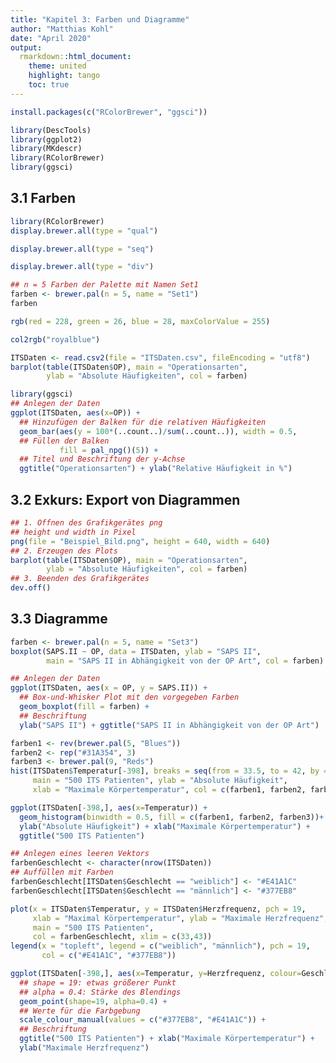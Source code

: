 ```yaml
---
title: "Kapitel 3: Farben und Diagramme"
author: "Matthias Kohl"
date: "April 2020"
output:
  rmarkdown::html_document:
    theme: united
    highlight: tango
    toc: true
---
```


```r
install.packages(c("RColorBrewer", "ggsci"))
```


```r
library(DescTools)
library(ggplot2)
library(MKdescr)
library(RColorBrewer)
library(ggsci)
```


## 3.1 Farben

```r
library(RColorBrewer)
display.brewer.all(type = "qual")
```


```r
display.brewer.all(type = "seq")
```
 
 
```r
display.brewer.all(type = "div")
```


```r
## n = 5 Farben der Palette mit Namen Set1
farben <- brewer.pal(n = 5, name = "Set1")
farben
```


```r
rgb(red = 228, green = 26, blue = 28, maxColorValue = 255)
```


```r
col2rgb("royalblue")
```


```r
ITSDaten <- read.csv2(file = "ITSDaten.csv", fileEncoding = "utf8")
barplot(table(ITSDaten$OP), main = "Operationsarten",
        ylab = "Absolute Häufigkeiten", col = farben)
```


```r
library(ggsci)
## Anlegen der Daten
ggplot(ITSDaten, aes(x=OP)) +
  ## Hinzufügen der Balken für die relativen Häufigkeiten
  geom_bar(aes(y = 100*(..count..)/sum(..count..)), width = 0.5, 
  ## Füllen der Balken
           fill = pal_npg()(5)) +
  ## Titel und Beschriftung der y-Achse
  ggtitle("Operationsarten") + ylab("Relative Häufigkeit in %")
```


## 3.2 Exkurs: Export von Diagrammen

```r
## 1. Öffnen des Grafikgerätes png
## height und width in Pixel
png(file = "Beispiel_Bild.png", height = 640, width = 640)
## 2. Erzeugen des Plots
barplot(table(ITSDaten$OP), main = "Operationsarten",
        ylab = "Absolute Häufigkeiten", col = farben)
## 3. Beenden des Grafikgerätes
dev.off()
```


## 3.3 Diagramme

```r
farben <- brewer.pal(n = 5, name = "Set3")
boxplot(SAPS.II ~ OP, data = ITSDaten, ylab = "SAPS II",
        main = "SAPS II in Abhängigkeit von der OP Art", col = farben)
```


```r
## Anlegen der Daten
ggplot(ITSDaten, aes(x = OP, y = SAPS.II)) +
  ## Box-und-Whisker Plot mit den vorgegeben Farben
  geom_boxplot(fill = farben) +
  ## Beschriftung
  ylab("SAPS II") + ggtitle("SAPS II in Abhängigkeit von der OP Art")
```


```r
farben1 <- rev(brewer.pal(5, "Blues"))
farben2 <- rep("#31A354", 3)
farben3 <- brewer.pal(9, "Reds")
hist(ITSDaten$Temperatur[-398], breaks = seq(from = 33.5, to = 42, by = 0.5),
     main = "500 ITS Patienten", ylab = "Absolute Häufigkeit",
     xlab = "Maximale Körpertemperatur", col = c(farben1, farben2, farben3))
```
 

```r
ggplot(ITSDaten[-398,], aes(x=Temperatur)) +
  geom_histogram(binwidth = 0.5, fill = c(farben1, farben2, farben3))+
  ylab("Absolute Häufigkeit") + xlab("Maximale Körpertemperatur") +
  ggtitle("500 ITS Patienten")
```


```r
## Anlegen eines leeren Vektors
farbenGeschlecht <- character(nrow(ITSDaten))
## Auffüllen mit Farben
farbenGeschlecht[ITSDaten$Geschlecht == "weiblich"] <- "#E41A1C"
farbenGeschlecht[ITSDaten$Geschlecht == "männlich"] <- "#377EB8"
```


```r
plot(x = ITSDaten$Temperatur, y = ITSDaten$Herzfrequenz, pch = 19,
     xlab = "Maximal Körpertemperatur", ylab = "Maximale Herzfrequenz",
     main = "500 ITS Patienten",
     col = farbenGeschlecht, xlim = c(33,43))
legend(x = "topleft", legend = c("weiblich", "männlich"), pch = 19,
       col = c("#E41A1C", "#377EB8"))
```


```r
ggplot(ITSDaten[-398,], aes(x=Temperatur, y=Herzfrequenz, colour=Geschlecht)) +
  ## shape = 19: etwas größerer Punkt
  ## alpha = 0.4: Stärke des Blendings
  geom_point(shape=19, alpha=0.4) +
  ## Werte für die Farbgebung
  scale_colour_manual(values = c("#377EB8", "#E41A1C")) +
  ## Beschriftung
  ggtitle("500 ITS Patienten") + xlab("Maximale Körpertemperatur") +
  ylab("Maximale Herzfrequenz")
```
